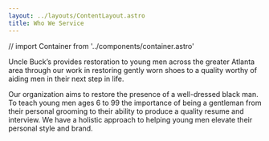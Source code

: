```yaml
---
layout: ../layouts/ContentLayout.astro
title: Who We Service
---
```

// import Container from '../components/container.astro'

Uncle Buck’s provides restoration to young men across the greater Atlanta area through our work in restoring gently worn shoes to a quality worthy of aiding men in their next step in life.

Our organization aims to restore the presence of a well-dressed black man. To teach young men ages 6 to 99 the importance of being a gentleman from their personal grooming to their ability to produce a quality resume and interview. We have a holistic approach to helping young men elevate their personal style and brand.

